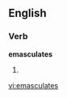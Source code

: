 
==English==

===Verb===
'''emasculates'''

# {{third-person singular of|[[emasculate]]}}

[[vi:emasculates]]